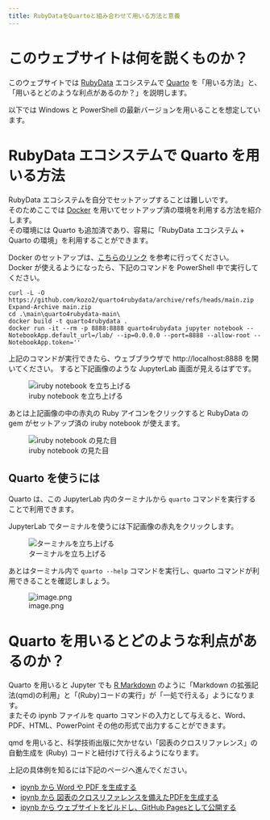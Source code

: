 ```yaml
---
title: RubyDataをQuartoと組み合わせて用いる方法と意義
---
```


# このウェブサイトは何を説くものか？

このウェブサイトでは [RubyData](https://github.com/RubyData) エコシステムで [Quarto](https://quarto.org/) を「用いる方法」と、「用いるとどのような利点があるのか？」を説明します。

以下では Windows と PowerShell の最新バージョンを用いることを想定しています。

# RubyData エコシステムで Quarto を用いる方法

RubyData エコシステムを自分でセットアップすることは難しいです。  
そのためここでは [Docker](https://www.docker.com/) を用いてセットアップ済の環境を利用する方法を紹介します。  
その環境には Quarto も追加済であり、容易に「RubyData エコシステム + Quarto の環境」を利用することができます。

Docker のセットアップは、[こちらのリンク](https://docs.docker.com/desktop/install/windows-install/) を参考に行ってください。  
Docker が使えるようになったら、下記のコマンドを PowerShell 中で実行してください。

```
curl -L -O https://github.com/kozo2/quarto4rubydata/archive/refs/heads/main.zip
Expand-Archive main.zip
cd .\main\quarto4rubydata-main\
docker build -t quarto4rubydata .
docker run -it --rm -p 8888:8888 quarto4rubydata jupyter notebook --NotebookApp.default_url=/lab/ --ip=0.0.0.0 --port=8888 --allow-root --NotebookApp.token=''
```

上記のコマンドが実行できたら、ウェブブラウザで http://localhost:8888 を開いてください。
すると下記画像のような JupyterLab 画面が見えるはずです。

![iruby notebook を立ち上げる](lanucher_irubynotebook.png)

あとは上記画像の中の赤丸の Ruby アイコンをクリックすると RubyData の gem がセットアップ済の iruby notebook が使えます。

![iruby notebook の見た目](irubynotebook.png)

## Quarto を使うには

Quarto は、この JupyterLab 内のターミナルから `quarto` コマンドを実行することで利用できます。

JupyterLab でターミナルを使うには下記画像の赤丸をクリックします。

![ターミナルを立ち上げる](lanucher_terminal.png)

あとはターミナル内で `quarto --help` コマンドを実行し、quarto コマンドが利用できることを確認しましょう。

![image.png](quarto_command_in_terminal.png)


# Quarto を用いるとどのような利点があるのか？

Quarto を用いると Jupyter でも [R Markdown](https://rmarkdown.rstudio.com/) のように「Markdown の拡張記法(qmd)の利用」と「(Ruby)コードの実行」が「一処で行える」ようになります。  
またその ipynb ファイルを quarto コマンドの入力として与えると、Word、PDF、HTML、PowerPoint その他の形式で出力することができます。

qmd を用いると、科学技術出版に欠かせない「図表のクロスリファレンス」の自動生成を (Ruby) コードと紐付けて行えるようになります。

上記の具体例を知るには下記のページへ進んでください。

- [ipynb から Word や PDF を生成する](./ipynb2pdforword.html)
- [ipynb から 図表のクロスリファレンスを備えたPDFを生成する](./crossref4figtbl.html)
- [ipynb から ウェブサイトをビルドし、GitHub Pagesとして公開する](./ipynb2website.html)

